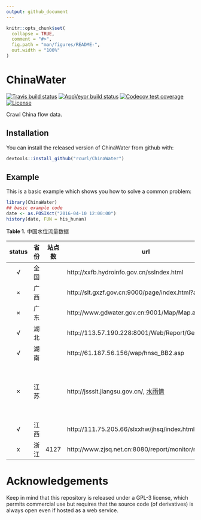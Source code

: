 ```yaml
---
output: github_document
---
```


<!-- README.md is generated from README.Rmd. Please edit that file -->

```r
knitr::opts_chunk$set(
  collapse = TRUE,
  comment = "#>",
  fig.path = "man/figures/README-",
  out.width = "100%"
)
```
# ChinaWater

<!-- badges: start -->
[![Travis build status](https://travis-ci.org/kongdd/ChinaWater.svg?branch=master)](https://travis-ci.org/kongdd/ChinaWater)
[![AppVeyor build status](https://ci.appveyor.com/api/projects/status/github/kongdd/ChinaWater?branch=master&svg=true)](https://ci.appveyor.com/project/kongdd/ChinaWater)
[![Codecov test coverage](https://codecov.io/gh/kongdd/ChinaWater/branch/master/graph/badge.svg)](https://codecov.io/gh/kongdd/ChinaWater?branch=master)
[![License](http://img.shields.io/badge/license-GPL%20%28%3E=%203%29-brightgreen.svg?style=flat)](http://www.gnu.org/licenses/gpl-3.0.html)
<!-- badges: end -->

Crawl China flow data.

## Installation

You can install the released version of ChinaWater from github with:

``` r
devtools::install_github("rcurl/ChinaWater")
```

## Example

This is a basic example which shows you how to solve a common problem:

```r
library(ChinaWater)
## basic example code
date <- as.POSIXct("2016-04-10 12:00:00")
history(date, FUN = his_hunan)
```

**Table 1.** 中国水位流量数据

| status | 省份 | 站点数 | url                                                          | 水位 | 流量 | 备注                   |
| :----: | ---- | ------ | ------------------------------------------------------------ | :--: | :--: | ---------------------- |
|   √    | 全国 |        | http://xxfb.hydroinfo.gov.cn/ssIndex.html                    |  √   |  √   |                        |
|   ×    | 广西 |        | http://slt.gxzf.gov.cn:9000/page/index.html?act=3            |      |      |                        |
|   ×    | 广东 |        | http://www.gdwater.gov.cn:9001/Map/Map.aspx?id=              |  √   |      |                        |
|   √    | 湖北 |        | http://113.57.190.228:8001/Web/Report/GetRiverData           |  √   |  √   |                        |
|   √    | 湖南 |        | http://61.187.56.156/wap/hnsq_BB2.asp                        |  √   |  √   |                        |
|   ×    | 江苏 |        | http://jssslt.jiangsu.gov.cn/, [水雨情](http://221-226-28-67.ipv6.jssslt.jiangsu.gov.cn:88/jsswxxSSI/Web/Default.html?m=2) |      |      | 数据显示为图片，难转换 |
|   √    | 江西 |        | http://111.75.205.66/slxxhw/jhsq/index.html                  |  √   |  √   |                        |
|   x    | 浙江 | 4127   | http://www.zjsq.net.cn:8080/report/monitor/monitor.jsp       |  √   |  x   |                        |


# Acknowledgements

Keep in mind that this repository is released under a GPL-3 license,
which permits commercial use but requires that the source code (of
derivatives) is always open even if hosted as a web service.

